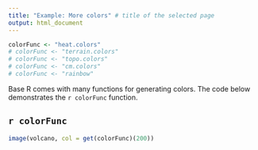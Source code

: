 ```yaml
---
title: "Example: More colors" # title of the selected page
output: html_document
---
```


```r

colorFunc <- "heat.colors"
# colorFunc <- "terrain.colors"
# colorFunc <- "topo.colors"
# colorFunc <- "cm.colors"
# colorFunc <- "rainbow"
```

Base R comes with many functions for generating colors. The code below demonstrates the `r colorFunc` function. 

## `r colorFunc`

```r
image(volcano, col = get(colorFunc)(200))
```
